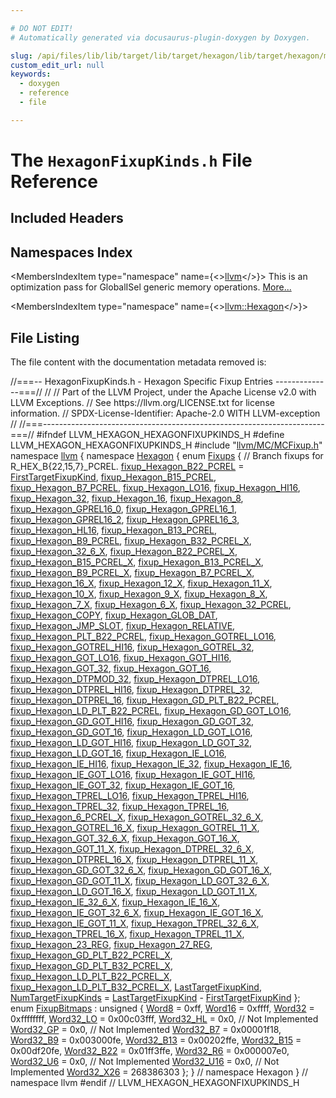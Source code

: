 ```yaml
---

# DO NOT EDIT!
# Automatically generated via docusaurus-plugin-doxygen by Doxygen.

slug: /api/files/lib/lib/target/lib/target/hexagon/lib/target/hexagon/mctargetdesc/hexagonfixupkinds-h
custom_edit_url: null
keywords:
  - doxygen
  - reference
  - file

---
```





# The `HexagonFixupKinds.h` File Reference

<DoxygenPage pluginConfig={pluginConfig}>



## Included Headers

<IncludesList>
<IncludesListItem
  filePath="llvm/MC/MCFixup.h"
  permalink="/docs/api/files/include/include/llvm/include/llvm/mc/mcfixup-h"
  isLocal="true" />
</IncludesList>

## Namespaces Index

<MembersIndex>

<MembersIndexItem
  type="namespace"
  name={<><a href="/docs/api/namespaces/llvm">llvm</a></>}>
This is an optimization pass for GlobalISel generic memory operations. <a href="/docs/api/namespaces/llvm/#details">More...</a>
</MembersIndexItem>

<MembersIndexItem
  type="namespace"
  name={<><a href="/docs/api/namespaces/llvm/hexagon">llvm::Hexagon</a></>}>
</MembersIndexItem>

</MembersIndex>


## File Listing

The file content with the documentation metadata removed is:

<ProgramListing>

<Link id="l00001" /><CodeLine lineNumber="1"><Highlight kind="comment">//===-- HexagonFixupKinds.h - Hexagon Specific Fixup Entries --------------===//</Highlight><Highlight kind="normal"></Highlight></CodeLine>
<Link id="l00002" /><CodeLine lineNumber="2"><Highlight kind="normal"></Highlight><Highlight kind="comment">//</Highlight><Highlight kind="normal"></Highlight></CodeLine>
<Link id="l00003" /><CodeLine lineNumber="3"><Highlight kind="normal"></Highlight><Highlight kind="comment">// Part of the LLVM Project, under the Apache License v2.0 with LLVM Exceptions.</Highlight><Highlight kind="normal"></Highlight></CodeLine>
<Link id="l00004" /><CodeLine lineNumber="4"><Highlight kind="normal"></Highlight><Highlight kind="comment">// See https://llvm.org/LICENSE.txt for license information.</Highlight><Highlight kind="normal"></Highlight></CodeLine>
<Link id="l00005" /><CodeLine lineNumber="5"><Highlight kind="normal"></Highlight><Highlight kind="comment">// SPDX-License-Identifier: Apache-2.0 WITH LLVM-exception</Highlight><Highlight kind="normal"></Highlight></CodeLine>
<Link id="l00006" /><CodeLine lineNumber="6"><Highlight kind="normal"></Highlight><Highlight kind="comment">//</Highlight><Highlight kind="normal"></Highlight></CodeLine>
<Link id="l00007" /><CodeLine lineNumber="7"><Highlight kind="normal"></Highlight><Highlight kind="comment">//===----------------------------------------------------------------------===//</Highlight><Highlight kind="normal"></Highlight></CodeLine>
<Link id="l00008" /><CodeLine lineNumber="8"><Highlight kind="normal"></Highlight></CodeLine>
<Link id="l00009" /><CodeLine lineNumber="9"><Highlight kind="normal"></Highlight><Highlight kind="preprocessor">#ifndef LLVM&#95;HEXAGON&#95;HEXAGONFIXUPKINDS&#95;H</Highlight><Highlight kind="normal"></Highlight></CodeLine>
<Link id="l00010" /><CodeLine lineNumber="10"><Highlight kind="normal"></Highlight><Highlight kind="preprocessor">#define LLVM&#95;HEXAGON&#95;HEXAGONFIXUPKINDS&#95;H</Highlight><Highlight kind="normal"></Highlight></CodeLine>
<Link id="l00011" /><CodeLine lineNumber="11"><Highlight kind="normal"></Highlight></CodeLine>
<Link id="l00012" /><CodeLine lineNumber="12"><Highlight kind="normal"></Highlight><Highlight kind="preprocessor">#include &quot;<a href="/docs/api/files/include/include/llvm/include/llvm/mc/mcfixup-h">llvm/MC/MCFixup.h</a>&quot;</Highlight><Highlight kind="normal"></Highlight></CodeLine>
<Link id="l00013" /><CodeLine lineNumber="13"><Highlight kind="normal"></Highlight></CodeLine>
<Link id="l00014" /><CodeLine lineNumber="14"><Highlight kind="normal"></Highlight><Highlight kind="keyword">namespace </Highlight><Highlight kind="normal"><a href="/docs/api/namespaces/llvm">llvm</a> &#123;</Highlight></CodeLine>
<Link id="l00015" /><CodeLine lineNumber="15"><Highlight kind="normal"></Highlight><Highlight kind="keyword">namespace </Highlight><Highlight kind="normal"><a href="/docs/api/namespaces/llvm/hexagon">Hexagon</a> &#123;</Highlight></CodeLine>
<Link id="l00016" /><CodeLine lineNumber="16" lineLink="/docs/api/namespaces/llvm/hexagon/#a6fdd89bf2fcdd5502331328b94f4bd4f"><Highlight kind="normal"></Highlight><Highlight kind="keyword">enum</Highlight><Highlight kind="normal"> <a href="/docs/api/namespaces/llvm/hexagon/#a6fdd89bf2fcdd5502331328b94f4bd4f">Fixups</a> &#123;</Highlight></CodeLine>
<Link id="l00017" /><CodeLine lineNumber="17"><Highlight kind="normal">  </Highlight><Highlight kind="comment">// Branch fixups for R&#95;HEX&#95;B&#123;22,15,7&#125;&#95;PCREL.</Highlight><Highlight kind="normal"></Highlight></CodeLine>
<Link id="l00018" /><CodeLine lineNumber="18" lineLink="/docs/api/namespaces/llvm/hexagon/#a6fdd89bf2fcdd5502331328b94f4bd4fa9d43956f2ba0ad2b6a14b6f15d8a9d1b"><Highlight kind="normal">  <a href="/docs/api/namespaces/llvm/hexagon/#a6fdd89bf2fcdd5502331328b94f4bd4fa9d43956f2ba0ad2b6a14b6f15d8a9d1b">fixup&#95;Hexagon&#95;B22&#95;PCREL</a> = <a href="/docs/api/namespaces/llvm/#a84cef097f15848752272d38769011f58a02772a67f2052ae04bb9ef1ff9dc3cf8">FirstTargetFixupKind</a>,</Highlight></CodeLine>
<Link id="l00019" /><CodeLine lineNumber="19" lineLink="/docs/api/namespaces/llvm/hexagon/#a6fdd89bf2fcdd5502331328b94f4bd4fa8e7f405b8420c4b38d640cd008c0f1b5"><Highlight kind="normal">  <a href="/docs/api/namespaces/llvm/hexagon/#a6fdd89bf2fcdd5502331328b94f4bd4fa8e7f405b8420c4b38d640cd008c0f1b5">fixup&#95;Hexagon&#95;B15&#95;PCREL</a>,</Highlight></CodeLine>
<Link id="l00020" /><CodeLine lineNumber="20" lineLink="/docs/api/namespaces/llvm/hexagon/#a6fdd89bf2fcdd5502331328b94f4bd4faec512985edaee90285f046598a99c063"><Highlight kind="normal">  <a href="/docs/api/namespaces/llvm/hexagon/#a6fdd89bf2fcdd5502331328b94f4bd4faec512985edaee90285f046598a99c063">fixup&#95;Hexagon&#95;B7&#95;PCREL</a>,</Highlight></CodeLine>
<Link id="l00021" /><CodeLine lineNumber="21" lineLink="/docs/api/namespaces/llvm/hexagon/#a6fdd89bf2fcdd5502331328b94f4bd4fa62fc0b99badda962b2f1bcdd1367ff13"><Highlight kind="normal">  <a href="/docs/api/namespaces/llvm/hexagon/#a6fdd89bf2fcdd5502331328b94f4bd4fa62fc0b99badda962b2f1bcdd1367ff13">fixup&#95;Hexagon&#95;LO16</a>,</Highlight></CodeLine>
<Link id="l00022" /><CodeLine lineNumber="22" lineLink="/docs/api/namespaces/llvm/hexagon/#a6fdd89bf2fcdd5502331328b94f4bd4fa9ac1d082837fe4e072372d5479ecd945"><Highlight kind="normal">  <a href="/docs/api/namespaces/llvm/hexagon/#a6fdd89bf2fcdd5502331328b94f4bd4fa9ac1d082837fe4e072372d5479ecd945">fixup&#95;Hexagon&#95;HI16</a>,</Highlight></CodeLine>
<Link id="l00023" /><CodeLine lineNumber="23" lineLink="/docs/api/namespaces/llvm/hexagon/#a6fdd89bf2fcdd5502331328b94f4bd4fa0a49adb0d61b7f58450fa61d489c9de5"><Highlight kind="normal">  <a href="/docs/api/namespaces/llvm/hexagon/#a6fdd89bf2fcdd5502331328b94f4bd4fa0a49adb0d61b7f58450fa61d489c9de5">fixup&#95;Hexagon&#95;32</a>,</Highlight></CodeLine>
<Link id="l00024" /><CodeLine lineNumber="24" lineLink="/docs/api/namespaces/llvm/hexagon/#a6fdd89bf2fcdd5502331328b94f4bd4fa983047fe1d9d76db3ea8ada08e1a1761"><Highlight kind="normal">  <a href="/docs/api/namespaces/llvm/hexagon/#a6fdd89bf2fcdd5502331328b94f4bd4fa983047fe1d9d76db3ea8ada08e1a1761">fixup&#95;Hexagon&#95;16</a>,</Highlight></CodeLine>
<Link id="l00025" /><CodeLine lineNumber="25" lineLink="/docs/api/namespaces/llvm/hexagon/#a6fdd89bf2fcdd5502331328b94f4bd4facd53bc898ef0ddc41efd51d392581b89"><Highlight kind="normal">  <a href="/docs/api/namespaces/llvm/hexagon/#a6fdd89bf2fcdd5502331328b94f4bd4facd53bc898ef0ddc41efd51d392581b89">fixup&#95;Hexagon&#95;8</a>,</Highlight></CodeLine>
<Link id="l00026" /><CodeLine lineNumber="26" lineLink="/docs/api/namespaces/llvm/hexagon/#a6fdd89bf2fcdd5502331328b94f4bd4fa9138381af1cca4c3b1b6d704b99a1264"><Highlight kind="normal">  <a href="/docs/api/namespaces/llvm/hexagon/#a6fdd89bf2fcdd5502331328b94f4bd4fa9138381af1cca4c3b1b6d704b99a1264">fixup&#95;Hexagon&#95;GPREL16&#95;0</a>,</Highlight></CodeLine>
<Link id="l00027" /><CodeLine lineNumber="27" lineLink="/docs/api/namespaces/llvm/hexagon/#a6fdd89bf2fcdd5502331328b94f4bd4fa8772f6b3894ea2528dd63a9b18d486c0"><Highlight kind="normal">  <a href="/docs/api/namespaces/llvm/hexagon/#a6fdd89bf2fcdd5502331328b94f4bd4fa8772f6b3894ea2528dd63a9b18d486c0">fixup&#95;Hexagon&#95;GPREL16&#95;1</a>,</Highlight></CodeLine>
<Link id="l00028" /><CodeLine lineNumber="28" lineLink="/docs/api/namespaces/llvm/hexagon/#a6fdd89bf2fcdd5502331328b94f4bd4fa86787739672c42f914e9cff84b54fd08"><Highlight kind="normal">  <a href="/docs/api/namespaces/llvm/hexagon/#a6fdd89bf2fcdd5502331328b94f4bd4fa86787739672c42f914e9cff84b54fd08">fixup&#95;Hexagon&#95;GPREL16&#95;2</a>,</Highlight></CodeLine>
<Link id="l00029" /><CodeLine lineNumber="29" lineLink="/docs/api/namespaces/llvm/hexagon/#a6fdd89bf2fcdd5502331328b94f4bd4fa09ee45819d307cd444ef760ba4b4a839"><Highlight kind="normal">  <a href="/docs/api/namespaces/llvm/hexagon/#a6fdd89bf2fcdd5502331328b94f4bd4fa09ee45819d307cd444ef760ba4b4a839">fixup&#95;Hexagon&#95;GPREL16&#95;3</a>,</Highlight></CodeLine>
<Link id="l00030" /><CodeLine lineNumber="30" lineLink="/docs/api/namespaces/llvm/hexagon/#a6fdd89bf2fcdd5502331328b94f4bd4fa79ef6386750168ee03339b4d203ec396"><Highlight kind="normal">  <a href="/docs/api/namespaces/llvm/hexagon/#a6fdd89bf2fcdd5502331328b94f4bd4fa79ef6386750168ee03339b4d203ec396">fixup&#95;Hexagon&#95;HL16</a>,</Highlight></CodeLine>
<Link id="l00031" /><CodeLine lineNumber="31" lineLink="/docs/api/namespaces/llvm/hexagon/#a6fdd89bf2fcdd5502331328b94f4bd4fa3892bebaed52b6bb7704fb4705bfd3ea"><Highlight kind="normal">  <a href="/docs/api/namespaces/llvm/hexagon/#a6fdd89bf2fcdd5502331328b94f4bd4fa3892bebaed52b6bb7704fb4705bfd3ea">fixup&#95;Hexagon&#95;B13&#95;PCREL</a>,</Highlight></CodeLine>
<Link id="l00032" /><CodeLine lineNumber="32" lineLink="/docs/api/namespaces/llvm/hexagon/#a6fdd89bf2fcdd5502331328b94f4bd4fa8433e062504192a5113a2e9d08e911e2"><Highlight kind="normal">  <a href="/docs/api/namespaces/llvm/hexagon/#a6fdd89bf2fcdd5502331328b94f4bd4fa8433e062504192a5113a2e9d08e911e2">fixup&#95;Hexagon&#95;B9&#95;PCREL</a>,</Highlight></CodeLine>
<Link id="l00033" /><CodeLine lineNumber="33" lineLink="/docs/api/namespaces/llvm/hexagon/#a6fdd89bf2fcdd5502331328b94f4bd4fa659fb706c1401f9541effc64fa54ba68"><Highlight kind="normal">  <a href="/docs/api/namespaces/llvm/hexagon/#a6fdd89bf2fcdd5502331328b94f4bd4fa659fb706c1401f9541effc64fa54ba68">fixup&#95;Hexagon&#95;B32&#95;PCREL&#95;X</a>,</Highlight></CodeLine>
<Link id="l00034" /><CodeLine lineNumber="34" lineLink="/docs/api/namespaces/llvm/hexagon/#a6fdd89bf2fcdd5502331328b94f4bd4fa8d74109744840889ca2b701dfcdac096"><Highlight kind="normal">  <a href="/docs/api/namespaces/llvm/hexagon/#a6fdd89bf2fcdd5502331328b94f4bd4fa8d74109744840889ca2b701dfcdac096">fixup&#95;Hexagon&#95;32&#95;6&#95;X</a>,</Highlight></CodeLine>
<Link id="l00035" /><CodeLine lineNumber="35" lineLink="/docs/api/namespaces/llvm/hexagon/#a6fdd89bf2fcdd5502331328b94f4bd4fadfd8c0fda1dc285ceabeb34ddcd3a226"><Highlight kind="normal">  <a href="/docs/api/namespaces/llvm/hexagon/#a6fdd89bf2fcdd5502331328b94f4bd4fadfd8c0fda1dc285ceabeb34ddcd3a226">fixup&#95;Hexagon&#95;B22&#95;PCREL&#95;X</a>,</Highlight></CodeLine>
<Link id="l00036" /><CodeLine lineNumber="36" lineLink="/docs/api/namespaces/llvm/hexagon/#a6fdd89bf2fcdd5502331328b94f4bd4fadba6b69224d9575e3845b5a1d5fbf437"><Highlight kind="normal">  <a href="/docs/api/namespaces/llvm/hexagon/#a6fdd89bf2fcdd5502331328b94f4bd4fadba6b69224d9575e3845b5a1d5fbf437">fixup&#95;Hexagon&#95;B15&#95;PCREL&#95;X</a>,</Highlight></CodeLine>
<Link id="l00037" /><CodeLine lineNumber="37" lineLink="/docs/api/namespaces/llvm/hexagon/#a6fdd89bf2fcdd5502331328b94f4bd4fa5742fbb01e95827aa1d4fed0e8bf49db"><Highlight kind="normal">  <a href="/docs/api/namespaces/llvm/hexagon/#a6fdd89bf2fcdd5502331328b94f4bd4fa5742fbb01e95827aa1d4fed0e8bf49db">fixup&#95;Hexagon&#95;B13&#95;PCREL&#95;X</a>,</Highlight></CodeLine>
<Link id="l00038" /><CodeLine lineNumber="38" lineLink="/docs/api/namespaces/llvm/hexagon/#a6fdd89bf2fcdd5502331328b94f4bd4faf7ad305a417f6572f3ecc7d3d73179ca"><Highlight kind="normal">  <a href="/docs/api/namespaces/llvm/hexagon/#a6fdd89bf2fcdd5502331328b94f4bd4faf7ad305a417f6572f3ecc7d3d73179ca">fixup&#95;Hexagon&#95;B9&#95;PCREL&#95;X</a>,</Highlight></CodeLine>
<Link id="l00039" /><CodeLine lineNumber="39" lineLink="/docs/api/namespaces/llvm/hexagon/#a6fdd89bf2fcdd5502331328b94f4bd4fa2fc452a2d9e80df1f68ec27693e9632c"><Highlight kind="normal">  <a href="/docs/api/namespaces/llvm/hexagon/#a6fdd89bf2fcdd5502331328b94f4bd4fa2fc452a2d9e80df1f68ec27693e9632c">fixup&#95;Hexagon&#95;B7&#95;PCREL&#95;X</a>,</Highlight></CodeLine>
<Link id="l00040" /><CodeLine lineNumber="40" lineLink="/docs/api/namespaces/llvm/hexagon/#a6fdd89bf2fcdd5502331328b94f4bd4fa1238f42b1826506b29adb8d7e79b6881"><Highlight kind="normal">  <a href="/docs/api/namespaces/llvm/hexagon/#a6fdd89bf2fcdd5502331328b94f4bd4fa1238f42b1826506b29adb8d7e79b6881">fixup&#95;Hexagon&#95;16&#95;X</a>,</Highlight></CodeLine>
<Link id="l00041" /><CodeLine lineNumber="41" lineLink="/docs/api/namespaces/llvm/hexagon/#a6fdd89bf2fcdd5502331328b94f4bd4fa4a4308781cf42caa5826013ce7196fa5"><Highlight kind="normal">  <a href="/docs/api/namespaces/llvm/hexagon/#a6fdd89bf2fcdd5502331328b94f4bd4fa4a4308781cf42caa5826013ce7196fa5">fixup&#95;Hexagon&#95;12&#95;X</a>,</Highlight></CodeLine>
<Link id="l00042" /><CodeLine lineNumber="42" lineLink="/docs/api/namespaces/llvm/hexagon/#a6fdd89bf2fcdd5502331328b94f4bd4fab6c0d1722606ba0c87cf23facac8cf9a"><Highlight kind="normal">  <a href="/docs/api/namespaces/llvm/hexagon/#a6fdd89bf2fcdd5502331328b94f4bd4fab6c0d1722606ba0c87cf23facac8cf9a">fixup&#95;Hexagon&#95;11&#95;X</a>,</Highlight></CodeLine>
<Link id="l00043" /><CodeLine lineNumber="43" lineLink="/docs/api/namespaces/llvm/hexagon/#a6fdd89bf2fcdd5502331328b94f4bd4fad99ecf031674f184411b22dc55e59659"><Highlight kind="normal">  <a href="/docs/api/namespaces/llvm/hexagon/#a6fdd89bf2fcdd5502331328b94f4bd4fad99ecf031674f184411b22dc55e59659">fixup&#95;Hexagon&#95;10&#95;X</a>,</Highlight></CodeLine>
<Link id="l00044" /><CodeLine lineNumber="44" lineLink="/docs/api/namespaces/llvm/hexagon/#a6fdd89bf2fcdd5502331328b94f4bd4fac2aefbd0a7d3415735342e0b3dd7607d"><Highlight kind="normal">  <a href="/docs/api/namespaces/llvm/hexagon/#a6fdd89bf2fcdd5502331328b94f4bd4fac2aefbd0a7d3415735342e0b3dd7607d">fixup&#95;Hexagon&#95;9&#95;X</a>,</Highlight></CodeLine>
<Link id="l00045" /><CodeLine lineNumber="45" lineLink="/docs/api/namespaces/llvm/hexagon/#a6fdd89bf2fcdd5502331328b94f4bd4fa1752309db082a3eaf850e6478cb6e2ac"><Highlight kind="normal">  <a href="/docs/api/namespaces/llvm/hexagon/#a6fdd89bf2fcdd5502331328b94f4bd4fa1752309db082a3eaf850e6478cb6e2ac">fixup&#95;Hexagon&#95;8&#95;X</a>,</Highlight></CodeLine>
<Link id="l00046" /><CodeLine lineNumber="46" lineLink="/docs/api/namespaces/llvm/hexagon/#a6fdd89bf2fcdd5502331328b94f4bd4fa88a5681b1be1d10a65270e11a9680a51"><Highlight kind="normal">  <a href="/docs/api/namespaces/llvm/hexagon/#a6fdd89bf2fcdd5502331328b94f4bd4fa88a5681b1be1d10a65270e11a9680a51">fixup&#95;Hexagon&#95;7&#95;X</a>,</Highlight></CodeLine>
<Link id="l00047" /><CodeLine lineNumber="47" lineLink="/docs/api/namespaces/llvm/hexagon/#a6fdd89bf2fcdd5502331328b94f4bd4fa75669d3838a8248efdcecdf57ea4eaee"><Highlight kind="normal">  <a href="/docs/api/namespaces/llvm/hexagon/#a6fdd89bf2fcdd5502331328b94f4bd4fa75669d3838a8248efdcecdf57ea4eaee">fixup&#95;Hexagon&#95;6&#95;X</a>,</Highlight></CodeLine>
<Link id="l00048" /><CodeLine lineNumber="48" lineLink="/docs/api/namespaces/llvm/hexagon/#a6fdd89bf2fcdd5502331328b94f4bd4fa58d886d876663e910bb42d4711cd3a47"><Highlight kind="normal">  <a href="/docs/api/namespaces/llvm/hexagon/#a6fdd89bf2fcdd5502331328b94f4bd4fa58d886d876663e910bb42d4711cd3a47">fixup&#95;Hexagon&#95;32&#95;PCREL</a>,</Highlight></CodeLine>
<Link id="l00049" /><CodeLine lineNumber="49" lineLink="/docs/api/namespaces/llvm/hexagon/#a6fdd89bf2fcdd5502331328b94f4bd4fa1e3c630a7c5b5dc7c5329435a6b41a97"><Highlight kind="normal">  <a href="/docs/api/namespaces/llvm/hexagon/#a6fdd89bf2fcdd5502331328b94f4bd4fa1e3c630a7c5b5dc7c5329435a6b41a97">fixup&#95;Hexagon&#95;COPY</a>,</Highlight></CodeLine>
<Link id="l00050" /><CodeLine lineNumber="50" lineLink="/docs/api/namespaces/llvm/hexagon/#a6fdd89bf2fcdd5502331328b94f4bd4fa27b6bfa00bdafea93c099b82427a4825"><Highlight kind="normal">  <a href="/docs/api/namespaces/llvm/hexagon/#a6fdd89bf2fcdd5502331328b94f4bd4fa27b6bfa00bdafea93c099b82427a4825">fixup&#95;Hexagon&#95;GLOB&#95;DAT</a>,</Highlight></CodeLine>
<Link id="l00051" /><CodeLine lineNumber="51" lineLink="/docs/api/namespaces/llvm/hexagon/#a6fdd89bf2fcdd5502331328b94f4bd4fa170d14cf0c7d0e241f21dde3baf09d24"><Highlight kind="normal">  <a href="/docs/api/namespaces/llvm/hexagon/#a6fdd89bf2fcdd5502331328b94f4bd4fa170d14cf0c7d0e241f21dde3baf09d24">fixup&#95;Hexagon&#95;JMP&#95;SLOT</a>,</Highlight></CodeLine>
<Link id="l00052" /><CodeLine lineNumber="52" lineLink="/docs/api/namespaces/llvm/hexagon/#a6fdd89bf2fcdd5502331328b94f4bd4fa85cc680592aabe5903faee5dbe52a293"><Highlight kind="normal">  <a href="/docs/api/namespaces/llvm/hexagon/#a6fdd89bf2fcdd5502331328b94f4bd4fa85cc680592aabe5903faee5dbe52a293">fixup&#95;Hexagon&#95;RELATIVE</a>,</Highlight></CodeLine>
<Link id="l00053" /><CodeLine lineNumber="53" lineLink="/docs/api/namespaces/llvm/hexagon/#a6fdd89bf2fcdd5502331328b94f4bd4fa5de78d76e447c09d64aff72960145cd2"><Highlight kind="normal">  <a href="/docs/api/namespaces/llvm/hexagon/#a6fdd89bf2fcdd5502331328b94f4bd4fa5de78d76e447c09d64aff72960145cd2">fixup&#95;Hexagon&#95;PLT&#95;B22&#95;PCREL</a>,</Highlight></CodeLine>
<Link id="l00054" /><CodeLine lineNumber="54" lineLink="/docs/api/namespaces/llvm/hexagon/#a6fdd89bf2fcdd5502331328b94f4bd4fabfc9bbd4439da18ba02014c0034ab906"><Highlight kind="normal">  <a href="/docs/api/namespaces/llvm/hexagon/#a6fdd89bf2fcdd5502331328b94f4bd4fabfc9bbd4439da18ba02014c0034ab906">fixup&#95;Hexagon&#95;GOTREL&#95;LO16</a>,</Highlight></CodeLine>
<Link id="l00055" /><CodeLine lineNumber="55" lineLink="/docs/api/namespaces/llvm/hexagon/#a6fdd89bf2fcdd5502331328b94f4bd4fa58f925e6ea2b9418e5f060c7a20db09e"><Highlight kind="normal">  <a href="/docs/api/namespaces/llvm/hexagon/#a6fdd89bf2fcdd5502331328b94f4bd4fa58f925e6ea2b9418e5f060c7a20db09e">fixup&#95;Hexagon&#95;GOTREL&#95;HI16</a>,</Highlight></CodeLine>
<Link id="l00056" /><CodeLine lineNumber="56" lineLink="/docs/api/namespaces/llvm/hexagon/#a6fdd89bf2fcdd5502331328b94f4bd4fa886678bbd3b53e49c1e613b69345eb82"><Highlight kind="normal">  <a href="/docs/api/namespaces/llvm/hexagon/#a6fdd89bf2fcdd5502331328b94f4bd4fa886678bbd3b53e49c1e613b69345eb82">fixup&#95;Hexagon&#95;GOTREL&#95;32</a>,</Highlight></CodeLine>
<Link id="l00057" /><CodeLine lineNumber="57" lineLink="/docs/api/namespaces/llvm/hexagon/#a6fdd89bf2fcdd5502331328b94f4bd4fa6983463228ac808d9fdb72f996efd344"><Highlight kind="normal">  <a href="/docs/api/namespaces/llvm/hexagon/#a6fdd89bf2fcdd5502331328b94f4bd4fa6983463228ac808d9fdb72f996efd344">fixup&#95;Hexagon&#95;GOT&#95;LO16</a>,</Highlight></CodeLine>
<Link id="l00058" /><CodeLine lineNumber="58" lineLink="/docs/api/namespaces/llvm/hexagon/#a6fdd89bf2fcdd5502331328b94f4bd4fa0bd79ef1d1a6a62fb91a9f28447b1e3c"><Highlight kind="normal">  <a href="/docs/api/namespaces/llvm/hexagon/#a6fdd89bf2fcdd5502331328b94f4bd4fa0bd79ef1d1a6a62fb91a9f28447b1e3c">fixup&#95;Hexagon&#95;GOT&#95;HI16</a>,</Highlight></CodeLine>
<Link id="l00059" /><CodeLine lineNumber="59" lineLink="/docs/api/namespaces/llvm/hexagon/#a6fdd89bf2fcdd5502331328b94f4bd4fa1650494cb02ba11cae46812eab294dd4"><Highlight kind="normal">  <a href="/docs/api/namespaces/llvm/hexagon/#a6fdd89bf2fcdd5502331328b94f4bd4fa1650494cb02ba11cae46812eab294dd4">fixup&#95;Hexagon&#95;GOT&#95;32</a>,</Highlight></CodeLine>
<Link id="l00060" /><CodeLine lineNumber="60" lineLink="/docs/api/namespaces/llvm/hexagon/#a6fdd89bf2fcdd5502331328b94f4bd4fa10325a6488d2667fde692f8168f36536"><Highlight kind="normal">  <a href="/docs/api/namespaces/llvm/hexagon/#a6fdd89bf2fcdd5502331328b94f4bd4fa10325a6488d2667fde692f8168f36536">fixup&#95;Hexagon&#95;GOT&#95;16</a>,</Highlight></CodeLine>
<Link id="l00061" /><CodeLine lineNumber="61" lineLink="/docs/api/namespaces/llvm/hexagon/#a6fdd89bf2fcdd5502331328b94f4bd4fa3e900a9a202bbab42a492fa01de22593"><Highlight kind="normal">  <a href="/docs/api/namespaces/llvm/hexagon/#a6fdd89bf2fcdd5502331328b94f4bd4fa3e900a9a202bbab42a492fa01de22593">fixup&#95;Hexagon&#95;DTPMOD&#95;32</a>,</Highlight></CodeLine>
<Link id="l00062" /><CodeLine lineNumber="62" lineLink="/docs/api/namespaces/llvm/hexagon/#a6fdd89bf2fcdd5502331328b94f4bd4fa8a0fc945427de25d74ac06fbfec27455"><Highlight kind="normal">  <a href="/docs/api/namespaces/llvm/hexagon/#a6fdd89bf2fcdd5502331328b94f4bd4fa8a0fc945427de25d74ac06fbfec27455">fixup&#95;Hexagon&#95;DTPREL&#95;LO16</a>,</Highlight></CodeLine>
<Link id="l00063" /><CodeLine lineNumber="63" lineLink="/docs/api/namespaces/llvm/hexagon/#a6fdd89bf2fcdd5502331328b94f4bd4fa3ad50b0feaad604ba6c3e1bb12d5d53e"><Highlight kind="normal">  <a href="/docs/api/namespaces/llvm/hexagon/#a6fdd89bf2fcdd5502331328b94f4bd4fa3ad50b0feaad604ba6c3e1bb12d5d53e">fixup&#95;Hexagon&#95;DTPREL&#95;HI16</a>,</Highlight></CodeLine>
<Link id="l00064" /><CodeLine lineNumber="64" lineLink="/docs/api/namespaces/llvm/hexagon/#a6fdd89bf2fcdd5502331328b94f4bd4fa877c2ee214a59923396a49df10525171"><Highlight kind="normal">  <a href="/docs/api/namespaces/llvm/hexagon/#a6fdd89bf2fcdd5502331328b94f4bd4fa877c2ee214a59923396a49df10525171">fixup&#95;Hexagon&#95;DTPREL&#95;32</a>,</Highlight></CodeLine>
<Link id="l00065" /><CodeLine lineNumber="65" lineLink="/docs/api/namespaces/llvm/hexagon/#a6fdd89bf2fcdd5502331328b94f4bd4fa7380060dd15e7fae6a660465c0c0215a"><Highlight kind="normal">  <a href="/docs/api/namespaces/llvm/hexagon/#a6fdd89bf2fcdd5502331328b94f4bd4fa7380060dd15e7fae6a660465c0c0215a">fixup&#95;Hexagon&#95;DTPREL&#95;16</a>,</Highlight></CodeLine>
<Link id="l00066" /><CodeLine lineNumber="66" lineLink="/docs/api/namespaces/llvm/hexagon/#a6fdd89bf2fcdd5502331328b94f4bd4fa9a689f3ed64b9083dc9b5b9d8cfaaf68"><Highlight kind="normal">  <a href="/docs/api/namespaces/llvm/hexagon/#a6fdd89bf2fcdd5502331328b94f4bd4fa9a689f3ed64b9083dc9b5b9d8cfaaf68">fixup&#95;Hexagon&#95;GD&#95;PLT&#95;B22&#95;PCREL</a>,</Highlight></CodeLine>
<Link id="l00067" /><CodeLine lineNumber="67" lineLink="/docs/api/namespaces/llvm/hexagon/#a6fdd89bf2fcdd5502331328b94f4bd4fa1d78e3d110cd9b108eae5c7dfe20b9c3"><Highlight kind="normal">  <a href="/docs/api/namespaces/llvm/hexagon/#a6fdd89bf2fcdd5502331328b94f4bd4fa1d78e3d110cd9b108eae5c7dfe20b9c3">fixup&#95;Hexagon&#95;LD&#95;PLT&#95;B22&#95;PCREL</a>,</Highlight></CodeLine>
<Link id="l00068" /><CodeLine lineNumber="68" lineLink="/docs/api/namespaces/llvm/hexagon/#a6fdd89bf2fcdd5502331328b94f4bd4fa71ffeb67d2bb37d7ca90058c88c87d7a"><Highlight kind="normal">  <a href="/docs/api/namespaces/llvm/hexagon/#a6fdd89bf2fcdd5502331328b94f4bd4fa71ffeb67d2bb37d7ca90058c88c87d7a">fixup&#95;Hexagon&#95;GD&#95;GOT&#95;LO16</a>,</Highlight></CodeLine>
<Link id="l00069" /><CodeLine lineNumber="69" lineLink="/docs/api/namespaces/llvm/hexagon/#a6fdd89bf2fcdd5502331328b94f4bd4fa0bd2f6d5a9ddac2ae30d825a7c9c0aff"><Highlight kind="normal">  <a href="/docs/api/namespaces/llvm/hexagon/#a6fdd89bf2fcdd5502331328b94f4bd4fa0bd2f6d5a9ddac2ae30d825a7c9c0aff">fixup&#95;Hexagon&#95;GD&#95;GOT&#95;HI16</a>,</Highlight></CodeLine>
<Link id="l00070" /><CodeLine lineNumber="70" lineLink="/docs/api/namespaces/llvm/hexagon/#a6fdd89bf2fcdd5502331328b94f4bd4fa95aa368cc3aa0efc85295e5e0fda662e"><Highlight kind="normal">  <a href="/docs/api/namespaces/llvm/hexagon/#a6fdd89bf2fcdd5502331328b94f4bd4fa95aa368cc3aa0efc85295e5e0fda662e">fixup&#95;Hexagon&#95;GD&#95;GOT&#95;32</a>,</Highlight></CodeLine>
<Link id="l00071" /><CodeLine lineNumber="71" lineLink="/docs/api/namespaces/llvm/hexagon/#a6fdd89bf2fcdd5502331328b94f4bd4fa5bddf1f4c7df22f46a83d1ffeec2d9dc"><Highlight kind="normal">  <a href="/docs/api/namespaces/llvm/hexagon/#a6fdd89bf2fcdd5502331328b94f4bd4fa5bddf1f4c7df22f46a83d1ffeec2d9dc">fixup&#95;Hexagon&#95;GD&#95;GOT&#95;16</a>,</Highlight></CodeLine>
<Link id="l00072" /><CodeLine lineNumber="72" lineLink="/docs/api/namespaces/llvm/hexagon/#a6fdd89bf2fcdd5502331328b94f4bd4fab96a52b0f2dd5f94298e3a0c2b292498"><Highlight kind="normal">  <a href="/docs/api/namespaces/llvm/hexagon/#a6fdd89bf2fcdd5502331328b94f4bd4fab96a52b0f2dd5f94298e3a0c2b292498">fixup&#95;Hexagon&#95;LD&#95;GOT&#95;LO16</a>,</Highlight></CodeLine>
<Link id="l00073" /><CodeLine lineNumber="73" lineLink="/docs/api/namespaces/llvm/hexagon/#a6fdd89bf2fcdd5502331328b94f4bd4fa46d5b5f65f0c34f1df0dc1d127bb267b"><Highlight kind="normal">  <a href="/docs/api/namespaces/llvm/hexagon/#a6fdd89bf2fcdd5502331328b94f4bd4fa46d5b5f65f0c34f1df0dc1d127bb267b">fixup&#95;Hexagon&#95;LD&#95;GOT&#95;HI16</a>,</Highlight></CodeLine>
<Link id="l00074" /><CodeLine lineNumber="74" lineLink="/docs/api/namespaces/llvm/hexagon/#a6fdd89bf2fcdd5502331328b94f4bd4fae835cb5b9d766d2a38aa6dc318ead74c"><Highlight kind="normal">  <a href="/docs/api/namespaces/llvm/hexagon/#a6fdd89bf2fcdd5502331328b94f4bd4fae835cb5b9d766d2a38aa6dc318ead74c">fixup&#95;Hexagon&#95;LD&#95;GOT&#95;32</a>,</Highlight></CodeLine>
<Link id="l00075" /><CodeLine lineNumber="75" lineLink="/docs/api/namespaces/llvm/hexagon/#a6fdd89bf2fcdd5502331328b94f4bd4fa8f23abef486b6e149287dd187f4a1774"><Highlight kind="normal">  <a href="/docs/api/namespaces/llvm/hexagon/#a6fdd89bf2fcdd5502331328b94f4bd4fa8f23abef486b6e149287dd187f4a1774">fixup&#95;Hexagon&#95;LD&#95;GOT&#95;16</a>,</Highlight></CodeLine>
<Link id="l00076" /><CodeLine lineNumber="76" lineLink="/docs/api/namespaces/llvm/hexagon/#a6fdd89bf2fcdd5502331328b94f4bd4faf702bce95b626ec4b9882426369264e4"><Highlight kind="normal">  <a href="/docs/api/namespaces/llvm/hexagon/#a6fdd89bf2fcdd5502331328b94f4bd4faf702bce95b626ec4b9882426369264e4">fixup&#95;Hexagon&#95;IE&#95;LO16</a>,</Highlight></CodeLine>
<Link id="l00077" /><CodeLine lineNumber="77" lineLink="/docs/api/namespaces/llvm/hexagon/#a6fdd89bf2fcdd5502331328b94f4bd4fa640f88cd125f9b795bf9ea5637c1af80"><Highlight kind="normal">  <a href="/docs/api/namespaces/llvm/hexagon/#a6fdd89bf2fcdd5502331328b94f4bd4fa640f88cd125f9b795bf9ea5637c1af80">fixup&#95;Hexagon&#95;IE&#95;HI16</a>,</Highlight></CodeLine>
<Link id="l00078" /><CodeLine lineNumber="78" lineLink="/docs/api/namespaces/llvm/hexagon/#a6fdd89bf2fcdd5502331328b94f4bd4fa96cfce497d5a8ffbc24e234b6b5b65dd"><Highlight kind="normal">  <a href="/docs/api/namespaces/llvm/hexagon/#a6fdd89bf2fcdd5502331328b94f4bd4fa96cfce497d5a8ffbc24e234b6b5b65dd">fixup&#95;Hexagon&#95;IE&#95;32</a>,</Highlight></CodeLine>
<Link id="l00079" /><CodeLine lineNumber="79" lineLink="/docs/api/namespaces/llvm/hexagon/#a6fdd89bf2fcdd5502331328b94f4bd4fa47a387a1776b251aaf360a6dce6c506a"><Highlight kind="normal">  <a href="/docs/api/namespaces/llvm/hexagon/#a6fdd89bf2fcdd5502331328b94f4bd4fa47a387a1776b251aaf360a6dce6c506a">fixup&#95;Hexagon&#95;IE&#95;16</a>,</Highlight></CodeLine>
<Link id="l00080" /><CodeLine lineNumber="80" lineLink="/docs/api/namespaces/llvm/hexagon/#a6fdd89bf2fcdd5502331328b94f4bd4fa3eee608f87c662e714399c4da1bcdfe0"><Highlight kind="normal">  <a href="/docs/api/namespaces/llvm/hexagon/#a6fdd89bf2fcdd5502331328b94f4bd4fa3eee608f87c662e714399c4da1bcdfe0">fixup&#95;Hexagon&#95;IE&#95;GOT&#95;LO16</a>,</Highlight></CodeLine>
<Link id="l00081" /><CodeLine lineNumber="81" lineLink="/docs/api/namespaces/llvm/hexagon/#a6fdd89bf2fcdd5502331328b94f4bd4fac7156b443277048d58471fe1abd746e9"><Highlight kind="normal">  <a href="/docs/api/namespaces/llvm/hexagon/#a6fdd89bf2fcdd5502331328b94f4bd4fac7156b443277048d58471fe1abd746e9">fixup&#95;Hexagon&#95;IE&#95;GOT&#95;HI16</a>,</Highlight></CodeLine>
<Link id="l00082" /><CodeLine lineNumber="82" lineLink="/docs/api/namespaces/llvm/hexagon/#a6fdd89bf2fcdd5502331328b94f4bd4fa9ad1ee188faef46ac49cd93b07a0e805"><Highlight kind="normal">  <a href="/docs/api/namespaces/llvm/hexagon/#a6fdd89bf2fcdd5502331328b94f4bd4fa9ad1ee188faef46ac49cd93b07a0e805">fixup&#95;Hexagon&#95;IE&#95;GOT&#95;32</a>,</Highlight></CodeLine>
<Link id="l00083" /><CodeLine lineNumber="83" lineLink="/docs/api/namespaces/llvm/hexagon/#a6fdd89bf2fcdd5502331328b94f4bd4fab8ade61a33bbfaa4d5a25268acc2b601"><Highlight kind="normal">  <a href="/docs/api/namespaces/llvm/hexagon/#a6fdd89bf2fcdd5502331328b94f4bd4fab8ade61a33bbfaa4d5a25268acc2b601">fixup&#95;Hexagon&#95;IE&#95;GOT&#95;16</a>,</Highlight></CodeLine>
<Link id="l00084" /><CodeLine lineNumber="84" lineLink="/docs/api/namespaces/llvm/hexagon/#a6fdd89bf2fcdd5502331328b94f4bd4faa504ba238a35d3921438a7cc482d33ad"><Highlight kind="normal">  <a href="/docs/api/namespaces/llvm/hexagon/#a6fdd89bf2fcdd5502331328b94f4bd4faa504ba238a35d3921438a7cc482d33ad">fixup&#95;Hexagon&#95;TPREL&#95;LO16</a>,</Highlight></CodeLine>
<Link id="l00085" /><CodeLine lineNumber="85" lineLink="/docs/api/namespaces/llvm/hexagon/#a6fdd89bf2fcdd5502331328b94f4bd4faa5df11702270e9d9efea4564ee46ebeb"><Highlight kind="normal">  <a href="/docs/api/namespaces/llvm/hexagon/#a6fdd89bf2fcdd5502331328b94f4bd4faa5df11702270e9d9efea4564ee46ebeb">fixup&#95;Hexagon&#95;TPREL&#95;HI16</a>,</Highlight></CodeLine>
<Link id="l00086" /><CodeLine lineNumber="86" lineLink="/docs/api/namespaces/llvm/hexagon/#a6fdd89bf2fcdd5502331328b94f4bd4fa51750857d8c467426b78cf2b3335ba92"><Highlight kind="normal">  <a href="/docs/api/namespaces/llvm/hexagon/#a6fdd89bf2fcdd5502331328b94f4bd4fa51750857d8c467426b78cf2b3335ba92">fixup&#95;Hexagon&#95;TPREL&#95;32</a>,</Highlight></CodeLine>
<Link id="l00087" /><CodeLine lineNumber="87" lineLink="/docs/api/namespaces/llvm/hexagon/#a6fdd89bf2fcdd5502331328b94f4bd4fa404621dd8b91539d09de1373561a5443"><Highlight kind="normal">  <a href="/docs/api/namespaces/llvm/hexagon/#a6fdd89bf2fcdd5502331328b94f4bd4fa404621dd8b91539d09de1373561a5443">fixup&#95;Hexagon&#95;TPREL&#95;16</a>,</Highlight></CodeLine>
<Link id="l00088" /><CodeLine lineNumber="88" lineLink="/docs/api/namespaces/llvm/hexagon/#a6fdd89bf2fcdd5502331328b94f4bd4fa94c391478d4495def35b608d8d49aecd"><Highlight kind="normal">  <a href="/docs/api/namespaces/llvm/hexagon/#a6fdd89bf2fcdd5502331328b94f4bd4fa94c391478d4495def35b608d8d49aecd">fixup&#95;Hexagon&#95;6&#95;PCREL&#95;X</a>,</Highlight></CodeLine>
<Link id="l00089" /><CodeLine lineNumber="89" lineLink="/docs/api/namespaces/llvm/hexagon/#a6fdd89bf2fcdd5502331328b94f4bd4faf1153ccc22742ec0464cb1b9927eecc9"><Highlight kind="normal">  <a href="/docs/api/namespaces/llvm/hexagon/#a6fdd89bf2fcdd5502331328b94f4bd4faf1153ccc22742ec0464cb1b9927eecc9">fixup&#95;Hexagon&#95;GOTREL&#95;32&#95;6&#95;X</a>,</Highlight></CodeLine>
<Link id="l00090" /><CodeLine lineNumber="90" lineLink="/docs/api/namespaces/llvm/hexagon/#a6fdd89bf2fcdd5502331328b94f4bd4fafa196a1c11f392e0d0778479cbdcb390"><Highlight kind="normal">  <a href="/docs/api/namespaces/llvm/hexagon/#a6fdd89bf2fcdd5502331328b94f4bd4fafa196a1c11f392e0d0778479cbdcb390">fixup&#95;Hexagon&#95;GOTREL&#95;16&#95;X</a>,</Highlight></CodeLine>
<Link id="l00091" /><CodeLine lineNumber="91" lineLink="/docs/api/namespaces/llvm/hexagon/#a6fdd89bf2fcdd5502331328b94f4bd4fad4fc2083e1517b0cf6dfd085231fbd89"><Highlight kind="normal">  <a href="/docs/api/namespaces/llvm/hexagon/#a6fdd89bf2fcdd5502331328b94f4bd4fad4fc2083e1517b0cf6dfd085231fbd89">fixup&#95;Hexagon&#95;GOTREL&#95;11&#95;X</a>,</Highlight></CodeLine>
<Link id="l00092" /><CodeLine lineNumber="92" lineLink="/docs/api/namespaces/llvm/hexagon/#a6fdd89bf2fcdd5502331328b94f4bd4fac97b8f66ee281a6286efcebc4697e7ed"><Highlight kind="normal">  <a href="/docs/api/namespaces/llvm/hexagon/#a6fdd89bf2fcdd5502331328b94f4bd4fac97b8f66ee281a6286efcebc4697e7ed">fixup&#95;Hexagon&#95;GOT&#95;32&#95;6&#95;X</a>,</Highlight></CodeLine>
<Link id="l00093" /><CodeLine lineNumber="93" lineLink="/docs/api/namespaces/llvm/hexagon/#a6fdd89bf2fcdd5502331328b94f4bd4fa5b53b6d46a35711771f21d6988e00bc6"><Highlight kind="normal">  <a href="/docs/api/namespaces/llvm/hexagon/#a6fdd89bf2fcdd5502331328b94f4bd4fa5b53b6d46a35711771f21d6988e00bc6">fixup&#95;Hexagon&#95;GOT&#95;16&#95;X</a>,</Highlight></CodeLine>
<Link id="l00094" /><CodeLine lineNumber="94" lineLink="/docs/api/namespaces/llvm/hexagon/#a6fdd89bf2fcdd5502331328b94f4bd4fad2f0d42bcf2a8b8d8cc55870ea4f968a"><Highlight kind="normal">  <a href="/docs/api/namespaces/llvm/hexagon/#a6fdd89bf2fcdd5502331328b94f4bd4fad2f0d42bcf2a8b8d8cc55870ea4f968a">fixup&#95;Hexagon&#95;GOT&#95;11&#95;X</a>,</Highlight></CodeLine>
<Link id="l00095" /><CodeLine lineNumber="95" lineLink="/docs/api/namespaces/llvm/hexagon/#a6fdd89bf2fcdd5502331328b94f4bd4fa703bfe0936ee91755b39ec64dceed58b"><Highlight kind="normal">  <a href="/docs/api/namespaces/llvm/hexagon/#a6fdd89bf2fcdd5502331328b94f4bd4fa703bfe0936ee91755b39ec64dceed58b">fixup&#95;Hexagon&#95;DTPREL&#95;32&#95;6&#95;X</a>,</Highlight></CodeLine>
<Link id="l00096" /><CodeLine lineNumber="96" lineLink="/docs/api/namespaces/llvm/hexagon/#a6fdd89bf2fcdd5502331328b94f4bd4fad98d188763eb82743804f9487e2aa1e7"><Highlight kind="normal">  <a href="/docs/api/namespaces/llvm/hexagon/#a6fdd89bf2fcdd5502331328b94f4bd4fad98d188763eb82743804f9487e2aa1e7">fixup&#95;Hexagon&#95;DTPREL&#95;16&#95;X</a>,</Highlight></CodeLine>
<Link id="l00097" /><CodeLine lineNumber="97" lineLink="/docs/api/namespaces/llvm/hexagon/#a6fdd89bf2fcdd5502331328b94f4bd4fa824c46bf71f91ca5c47d28f611512b25"><Highlight kind="normal">  <a href="/docs/api/namespaces/llvm/hexagon/#a6fdd89bf2fcdd5502331328b94f4bd4fa824c46bf71f91ca5c47d28f611512b25">fixup&#95;Hexagon&#95;DTPREL&#95;11&#95;X</a>,</Highlight></CodeLine>
<Link id="l00098" /><CodeLine lineNumber="98" lineLink="/docs/api/namespaces/llvm/hexagon/#a6fdd89bf2fcdd5502331328b94f4bd4fa46bb2621d89288ade28fc1ef2bcd0d7d"><Highlight kind="normal">  <a href="/docs/api/namespaces/llvm/hexagon/#a6fdd89bf2fcdd5502331328b94f4bd4fa46bb2621d89288ade28fc1ef2bcd0d7d">fixup&#95;Hexagon&#95;GD&#95;GOT&#95;32&#95;6&#95;X</a>,</Highlight></CodeLine>
<Link id="l00099" /><CodeLine lineNumber="99" lineLink="/docs/api/namespaces/llvm/hexagon/#a6fdd89bf2fcdd5502331328b94f4bd4fa698984f6e98ef90a74f4ffb1110c8e83"><Highlight kind="normal">  <a href="/docs/api/namespaces/llvm/hexagon/#a6fdd89bf2fcdd5502331328b94f4bd4fa698984f6e98ef90a74f4ffb1110c8e83">fixup&#95;Hexagon&#95;GD&#95;GOT&#95;16&#95;X</a>,</Highlight></CodeLine>
<Link id="l00100" /><CodeLine lineNumber="100" lineLink="/docs/api/namespaces/llvm/hexagon/#a6fdd89bf2fcdd5502331328b94f4bd4fa69dd3f3b5eee56c84b9d3d753f9f3696"><Highlight kind="normal">  <a href="/docs/api/namespaces/llvm/hexagon/#a6fdd89bf2fcdd5502331328b94f4bd4fa69dd3f3b5eee56c84b9d3d753f9f3696">fixup&#95;Hexagon&#95;GD&#95;GOT&#95;11&#95;X</a>,</Highlight></CodeLine>
<Link id="l00101" /><CodeLine lineNumber="101" lineLink="/docs/api/namespaces/llvm/hexagon/#a6fdd89bf2fcdd5502331328b94f4bd4faab1514b556208cf0151233da6d70a0c1"><Highlight kind="normal">  <a href="/docs/api/namespaces/llvm/hexagon/#a6fdd89bf2fcdd5502331328b94f4bd4faab1514b556208cf0151233da6d70a0c1">fixup&#95;Hexagon&#95;LD&#95;GOT&#95;32&#95;6&#95;X</a>,</Highlight></CodeLine>
<Link id="l00102" /><CodeLine lineNumber="102" lineLink="/docs/api/namespaces/llvm/hexagon/#a6fdd89bf2fcdd5502331328b94f4bd4fa8e2d48cfc26356af4a52ab9738e813de"><Highlight kind="normal">  <a href="/docs/api/namespaces/llvm/hexagon/#a6fdd89bf2fcdd5502331328b94f4bd4fa8e2d48cfc26356af4a52ab9738e813de">fixup&#95;Hexagon&#95;LD&#95;GOT&#95;16&#95;X</a>,</Highlight></CodeLine>
<Link id="l00103" /><CodeLine lineNumber="103" lineLink="/docs/api/namespaces/llvm/hexagon/#a6fdd89bf2fcdd5502331328b94f4bd4fad2c0c2014c24cb796bfcbeebd7bc8a02"><Highlight kind="normal">  <a href="/docs/api/namespaces/llvm/hexagon/#a6fdd89bf2fcdd5502331328b94f4bd4fad2c0c2014c24cb796bfcbeebd7bc8a02">fixup&#95;Hexagon&#95;LD&#95;GOT&#95;11&#95;X</a>,</Highlight></CodeLine>
<Link id="l00104" /><CodeLine lineNumber="104" lineLink="/docs/api/namespaces/llvm/hexagon/#a6fdd89bf2fcdd5502331328b94f4bd4fae0bfea17caa1f1375f045bc52c812870"><Highlight kind="normal">  <a href="/docs/api/namespaces/llvm/hexagon/#a6fdd89bf2fcdd5502331328b94f4bd4fae0bfea17caa1f1375f045bc52c812870">fixup&#95;Hexagon&#95;IE&#95;32&#95;6&#95;X</a>,</Highlight></CodeLine>
<Link id="l00105" /><CodeLine lineNumber="105" lineLink="/docs/api/namespaces/llvm/hexagon/#a6fdd89bf2fcdd5502331328b94f4bd4fa762facc50089208c6007d89f6935c99b"><Highlight kind="normal">  <a href="/docs/api/namespaces/llvm/hexagon/#a6fdd89bf2fcdd5502331328b94f4bd4fa762facc50089208c6007d89f6935c99b">fixup&#95;Hexagon&#95;IE&#95;16&#95;X</a>,</Highlight></CodeLine>
<Link id="l00106" /><CodeLine lineNumber="106" lineLink="/docs/api/namespaces/llvm/hexagon/#a6fdd89bf2fcdd5502331328b94f4bd4fa59c78c64a975df3e44624569e8142127"><Highlight kind="normal">  <a href="/docs/api/namespaces/llvm/hexagon/#a6fdd89bf2fcdd5502331328b94f4bd4fa59c78c64a975df3e44624569e8142127">fixup&#95;Hexagon&#95;IE&#95;GOT&#95;32&#95;6&#95;X</a>,</Highlight></CodeLine>
<Link id="l00107" /><CodeLine lineNumber="107" lineLink="/docs/api/namespaces/llvm/hexagon/#a6fdd89bf2fcdd5502331328b94f4bd4fa1437ba334dcf5bdf60eed35e439eeccd"><Highlight kind="normal">  <a href="/docs/api/namespaces/llvm/hexagon/#a6fdd89bf2fcdd5502331328b94f4bd4fa1437ba334dcf5bdf60eed35e439eeccd">fixup&#95;Hexagon&#95;IE&#95;GOT&#95;16&#95;X</a>,</Highlight></CodeLine>
<Link id="l00108" /><CodeLine lineNumber="108" lineLink="/docs/api/namespaces/llvm/hexagon/#a6fdd89bf2fcdd5502331328b94f4bd4fae412b909dd6c896523c05e3d7f1315d9"><Highlight kind="normal">  <a href="/docs/api/namespaces/llvm/hexagon/#a6fdd89bf2fcdd5502331328b94f4bd4fae412b909dd6c896523c05e3d7f1315d9">fixup&#95;Hexagon&#95;IE&#95;GOT&#95;11&#95;X</a>,</Highlight></CodeLine>
<Link id="l00109" /><CodeLine lineNumber="109" lineLink="/docs/api/namespaces/llvm/hexagon/#a6fdd89bf2fcdd5502331328b94f4bd4fa27a221e1c9b48f060c699ffef2bc3784"><Highlight kind="normal">  <a href="/docs/api/namespaces/llvm/hexagon/#a6fdd89bf2fcdd5502331328b94f4bd4fa27a221e1c9b48f060c699ffef2bc3784">fixup&#95;Hexagon&#95;TPREL&#95;32&#95;6&#95;X</a>,</Highlight></CodeLine>
<Link id="l00110" /><CodeLine lineNumber="110" lineLink="/docs/api/namespaces/llvm/hexagon/#a6fdd89bf2fcdd5502331328b94f4bd4fa2a2067c1eb00e35133f5d83164e77267"><Highlight kind="normal">  <a href="/docs/api/namespaces/llvm/hexagon/#a6fdd89bf2fcdd5502331328b94f4bd4fa2a2067c1eb00e35133f5d83164e77267">fixup&#95;Hexagon&#95;TPREL&#95;16&#95;X</a>,</Highlight></CodeLine>
<Link id="l00111" /><CodeLine lineNumber="111" lineLink="/docs/api/namespaces/llvm/hexagon/#a6fdd89bf2fcdd5502331328b94f4bd4fabb0a4c45ae086959ca277bb07406f6ee"><Highlight kind="normal">  <a href="/docs/api/namespaces/llvm/hexagon/#a6fdd89bf2fcdd5502331328b94f4bd4fabb0a4c45ae086959ca277bb07406f6ee">fixup&#95;Hexagon&#95;TPREL&#95;11&#95;X</a>,</Highlight></CodeLine>
<Link id="l00112" /><CodeLine lineNumber="112" lineLink="/docs/api/namespaces/llvm/hexagon/#a6fdd89bf2fcdd5502331328b94f4bd4faf45ac0138cce02b717e60b43ac920e06"><Highlight kind="normal">  <a href="/docs/api/namespaces/llvm/hexagon/#a6fdd89bf2fcdd5502331328b94f4bd4faf45ac0138cce02b717e60b43ac920e06">fixup&#95;Hexagon&#95;23&#95;REG</a>,</Highlight></CodeLine>
<Link id="l00113" /><CodeLine lineNumber="113" lineLink="/docs/api/namespaces/llvm/hexagon/#a6fdd89bf2fcdd5502331328b94f4bd4fa105e484db4846fe2f4433677246b78e3"><Highlight kind="normal">  <a href="/docs/api/namespaces/llvm/hexagon/#a6fdd89bf2fcdd5502331328b94f4bd4fa105e484db4846fe2f4433677246b78e3">fixup&#95;Hexagon&#95;27&#95;REG</a>,</Highlight></CodeLine>
<Link id="l00114" /><CodeLine lineNumber="114" lineLink="/docs/api/namespaces/llvm/hexagon/#a6fdd89bf2fcdd5502331328b94f4bd4fa95bb47d6433e0d1496f52a00247731dd"><Highlight kind="normal">  <a href="/docs/api/namespaces/llvm/hexagon/#a6fdd89bf2fcdd5502331328b94f4bd4fa95bb47d6433e0d1496f52a00247731dd">fixup&#95;Hexagon&#95;GD&#95;PLT&#95;B22&#95;PCREL&#95;X</a>,</Highlight></CodeLine>
<Link id="l00115" /><CodeLine lineNumber="115" lineLink="/docs/api/namespaces/llvm/hexagon/#a6fdd89bf2fcdd5502331328b94f4bd4fa72100ecf8c35b05ed173bdb24b6cd01e"><Highlight kind="normal">  <a href="/docs/api/namespaces/llvm/hexagon/#a6fdd89bf2fcdd5502331328b94f4bd4fa72100ecf8c35b05ed173bdb24b6cd01e">fixup&#95;Hexagon&#95;GD&#95;PLT&#95;B32&#95;PCREL&#95;X</a>,</Highlight></CodeLine>
<Link id="l00116" /><CodeLine lineNumber="116" lineLink="/docs/api/namespaces/llvm/hexagon/#a6fdd89bf2fcdd5502331328b94f4bd4fa43847e6cd11cfe076051a9997931709a"><Highlight kind="normal">  <a href="/docs/api/namespaces/llvm/hexagon/#a6fdd89bf2fcdd5502331328b94f4bd4fa43847e6cd11cfe076051a9997931709a">fixup&#95;Hexagon&#95;LD&#95;PLT&#95;B22&#95;PCREL&#95;X</a>,</Highlight></CodeLine>
<Link id="l00117" /><CodeLine lineNumber="117" lineLink="/docs/api/namespaces/llvm/hexagon/#a6fdd89bf2fcdd5502331328b94f4bd4fa07f492a937c5572b112d66da7966073c"><Highlight kind="normal">  <a href="/docs/api/namespaces/llvm/hexagon/#a6fdd89bf2fcdd5502331328b94f4bd4fa07f492a937c5572b112d66da7966073c">fixup&#95;Hexagon&#95;LD&#95;PLT&#95;B32&#95;PCREL&#95;X</a>,</Highlight></CodeLine>
<Link id="l00118" /><CodeLine lineNumber="118"><Highlight kind="normal"></Highlight></CodeLine>
<Link id="l00119" /><CodeLine lineNumber="119" lineLink="/docs/api/namespaces/llvm/hexagon/#a6fdd89bf2fcdd5502331328b94f4bd4fab984de158fd26c0a47bca080dc502c6f"><Highlight kind="normal">  <a href="/docs/api/namespaces/llvm/hexagon/#a6fdd89bf2fcdd5502331328b94f4bd4fab984de158fd26c0a47bca080dc502c6f">LastTargetFixupKind</a>,</Highlight></CodeLine>
<Link id="l00120" /><CodeLine lineNumber="120" lineLink="/docs/api/namespaces/llvm/hexagon/#a6fdd89bf2fcdd5502331328b94f4bd4fa6ae0c38cd8fb6d8505e1d6008bd48f50"><Highlight kind="normal">  <a href="/docs/api/namespaces/llvm/hexagon/#a6fdd89bf2fcdd5502331328b94f4bd4fa6ae0c38cd8fb6d8505e1d6008bd48f50">NumTargetFixupKinds</a> = <a href="/docs/api/namespaces/llvm/hexagon/#a6fdd89bf2fcdd5502331328b94f4bd4fab984de158fd26c0a47bca080dc502c6f">LastTargetFixupKind</a> - <a href="/docs/api/namespaces/llvm/#a84cef097f15848752272d38769011f58a02772a67f2052ae04bb9ef1ff9dc3cf8">FirstTargetFixupKind</a></Highlight></CodeLine>
<Link id="l00121" /><CodeLine lineNumber="121"><Highlight kind="normal">&#125;;</Highlight></CodeLine>
<Link id="l00122" /><CodeLine lineNumber="122" lineLink="/docs/api/namespaces/llvm/hexagon/#a8c653dc2a2c3e5b778bc59fccaf4fb16"><Highlight kind="normal"></Highlight><Highlight kind="keyword">enum</Highlight><Highlight kind="normal"> <a href="/docs/api/namespaces/llvm/hexagon/#a8c653dc2a2c3e5b778bc59fccaf4fb16">FixupBitmaps</a> : </Highlight><Highlight kind="keywordtype">unsigned</Highlight><Highlight kind="normal"> &#123;</Highlight></CodeLine>
<Link id="l00123" /><CodeLine lineNumber="123" lineLink="/docs/api/namespaces/llvm/hexagon/#a8c653dc2a2c3e5b778bc59fccaf4fb16aca9d109bb52922d62ac1360f6c245430"><Highlight kind="normal">  <a href="/docs/api/namespaces/llvm/hexagon/#a8c653dc2a2c3e5b778bc59fccaf4fb16aca9d109bb52922d62ac1360f6c245430">Word8</a> = 0xff,</Highlight></CodeLine>
<Link id="l00124" /><CodeLine lineNumber="124" lineLink="/docs/api/namespaces/llvm/hexagon/#a8c653dc2a2c3e5b778bc59fccaf4fb16af5deb2c9fa39e76fe600cc15eeb906ff"><Highlight kind="normal">  <a href="/docs/api/namespaces/llvm/hexagon/#a8c653dc2a2c3e5b778bc59fccaf4fb16af5deb2c9fa39e76fe600cc15eeb906ff">Word16</a> = 0xffff,</Highlight></CodeLine>
<Link id="l00125" /><CodeLine lineNumber="125" lineLink="/docs/api/namespaces/llvm/hexagon/#a8c653dc2a2c3e5b778bc59fccaf4fb16affa3e1d1df2355a0ffd85ea780f2bfdc"><Highlight kind="normal">  <a href="/docs/api/namespaces/llvm/hexagon/#a8c653dc2a2c3e5b778bc59fccaf4fb16affa3e1d1df2355a0ffd85ea780f2bfdc">Word32</a> = 0xffffffff,</Highlight></CodeLine>
<Link id="l00126" /><CodeLine lineNumber="126" lineLink="/docs/api/namespaces/llvm/hexagon/#a8c653dc2a2c3e5b778bc59fccaf4fb16a5f7eb415278f77283cce259d9d24eb95"><Highlight kind="normal">  <a href="/docs/api/namespaces/llvm/hexagon/#a8c653dc2a2c3e5b778bc59fccaf4fb16a5f7eb415278f77283cce259d9d24eb95">Word32&#95;LO</a> = 0x00c03fff,</Highlight></CodeLine>
<Link id="l00127" /><CodeLine lineNumber="127" lineLink="/docs/api/namespaces/llvm/hexagon/#a8c653dc2a2c3e5b778bc59fccaf4fb16a6c8c63e43b2e72589aa21b8ae4cf9d6f"><Highlight kind="normal">  <a href="/docs/api/namespaces/llvm/hexagon/#a8c653dc2a2c3e5b778bc59fccaf4fb16a6c8c63e43b2e72589aa21b8ae4cf9d6f">Word32&#95;HL</a> = 0x0, </Highlight><Highlight kind="comment">// Not Implemented</Highlight><Highlight kind="normal"></Highlight></CodeLine>
<Link id="l00128" /><CodeLine lineNumber="128" lineLink="/docs/api/namespaces/llvm/hexagon/#a8c653dc2a2c3e5b778bc59fccaf4fb16ac62f5ab87b94784e37c032d3b017adc2"><Highlight kind="normal">  <a href="/docs/api/namespaces/llvm/hexagon/#a8c653dc2a2c3e5b778bc59fccaf4fb16ac62f5ab87b94784e37c032d3b017adc2">Word32&#95;GP</a> = 0x0, </Highlight><Highlight kind="comment">// Not Implemented</Highlight><Highlight kind="normal"></Highlight></CodeLine>
<Link id="l00129" /><CodeLine lineNumber="129" lineLink="/docs/api/namespaces/llvm/hexagon/#a8c653dc2a2c3e5b778bc59fccaf4fb16a7d40fcd363ac46a36895b71557813d41"><Highlight kind="normal">  <a href="/docs/api/namespaces/llvm/hexagon/#a8c653dc2a2c3e5b778bc59fccaf4fb16a7d40fcd363ac46a36895b71557813d41">Word32&#95;B7</a> = 0x00001f18,</Highlight></CodeLine>
<Link id="l00130" /><CodeLine lineNumber="130" lineLink="/docs/api/namespaces/llvm/hexagon/#a8c653dc2a2c3e5b778bc59fccaf4fb16a5bd3bfde148e4996714caa1253181708"><Highlight kind="normal">  <a href="/docs/api/namespaces/llvm/hexagon/#a8c653dc2a2c3e5b778bc59fccaf4fb16a5bd3bfde148e4996714caa1253181708">Word32&#95;B9</a> = 0x003000fe,</Highlight></CodeLine>
<Link id="l00131" /><CodeLine lineNumber="131" lineLink="/docs/api/namespaces/llvm/hexagon/#a8c653dc2a2c3e5b778bc59fccaf4fb16ab336784618a49f1012abab88c2ee2ce9"><Highlight kind="normal">  <a href="/docs/api/namespaces/llvm/hexagon/#a8c653dc2a2c3e5b778bc59fccaf4fb16ab336784618a49f1012abab88c2ee2ce9">Word32&#95;B13</a> = 0x00202ffe,</Highlight></CodeLine>
<Link id="l00132" /><CodeLine lineNumber="132" lineLink="/docs/api/namespaces/llvm/hexagon/#a8c653dc2a2c3e5b778bc59fccaf4fb16afcf4d8412054486defa361117357ef12"><Highlight kind="normal">  <a href="/docs/api/namespaces/llvm/hexagon/#a8c653dc2a2c3e5b778bc59fccaf4fb16afcf4d8412054486defa361117357ef12">Word32&#95;B15</a> = 0x00df20fe,</Highlight></CodeLine>
<Link id="l00133" /><CodeLine lineNumber="133" lineLink="/docs/api/namespaces/llvm/hexagon/#a8c653dc2a2c3e5b778bc59fccaf4fb16a95197cd78c5f47d30f5aa6a1c747d367"><Highlight kind="normal">  <a href="/docs/api/namespaces/llvm/hexagon/#a8c653dc2a2c3e5b778bc59fccaf4fb16a95197cd78c5f47d30f5aa6a1c747d367">Word32&#95;B22</a> = 0x01ff3ffe,</Highlight></CodeLine>
<Link id="l00134" /><CodeLine lineNumber="134" lineLink="/docs/api/namespaces/llvm/hexagon/#a8c653dc2a2c3e5b778bc59fccaf4fb16ad6b43dd2812fd2ca1afe240f9f5fc4ca"><Highlight kind="normal">  <a href="/docs/api/namespaces/llvm/hexagon/#a8c653dc2a2c3e5b778bc59fccaf4fb16ad6b43dd2812fd2ca1afe240f9f5fc4ca">Word32&#95;R6</a> = 0x000007e0,</Highlight></CodeLine>
<Link id="l00135" /><CodeLine lineNumber="135" lineLink="/docs/api/namespaces/llvm/hexagon/#a8c653dc2a2c3e5b778bc59fccaf4fb16a4ca761661613260604234891e7f9908e"><Highlight kind="normal">  <a href="/docs/api/namespaces/llvm/hexagon/#a8c653dc2a2c3e5b778bc59fccaf4fb16a4ca761661613260604234891e7f9908e">Word32&#95;U6</a> = 0x0,  </Highlight><Highlight kind="comment">// Not Implemented</Highlight><Highlight kind="normal"></Highlight></CodeLine>
<Link id="l00136" /><CodeLine lineNumber="136" lineLink="/docs/api/namespaces/llvm/hexagon/#a8c653dc2a2c3e5b778bc59fccaf4fb16a856313e9c05314a8c54badd71b85d5b1"><Highlight kind="normal">  <a href="/docs/api/namespaces/llvm/hexagon/#a8c653dc2a2c3e5b778bc59fccaf4fb16a856313e9c05314a8c54badd71b85d5b1">Word32&#95;U16</a> = 0x0, </Highlight><Highlight kind="comment">// Not Implemented</Highlight><Highlight kind="normal"></Highlight></CodeLine>
<Link id="l00137" /><CodeLine lineNumber="137" lineLink="/docs/api/namespaces/llvm/hexagon/#a8c653dc2a2c3e5b778bc59fccaf4fb16afd71ab505948dae24b20d14bf5ca8662"><Highlight kind="normal">  <a href="/docs/api/namespaces/llvm/hexagon/#a8c653dc2a2c3e5b778bc59fccaf4fb16afd71ab505948dae24b20d14bf5ca8662">Word32&#95;X26</a> = 268386303</Highlight></CodeLine>
<Link id="l00138" /><CodeLine lineNumber="138"><Highlight kind="normal">&#125;;</Highlight></CodeLine>
<Link id="l00139" /><CodeLine lineNumber="139"><Highlight kind="normal">&#125; </Highlight><Highlight kind="comment">// namespace Hexagon</Highlight><Highlight kind="normal"></Highlight></CodeLine>
<Link id="l00140" /><CodeLine lineNumber="140"><Highlight kind="normal">&#125; </Highlight><Highlight kind="comment">// namespace llvm</Highlight><Highlight kind="normal"></Highlight></CodeLine>
<Link id="l00141" /><CodeLine lineNumber="141"><Highlight kind="normal"></Highlight></CodeLine>
<Link id="l00142" /><CodeLine lineNumber="142"><Highlight kind="normal"></Highlight><Highlight kind="preprocessor">#endif </Highlight><Highlight kind="comment">// LLVM&#95;HEXAGON&#95;HEXAGONFIXUPKINDS&#95;H</Highlight><Highlight kind="normal"></Highlight></CodeLine>

</ProgramListing>

</DoxygenPage>
